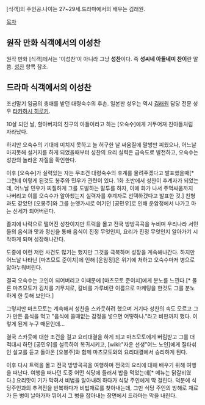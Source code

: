 [식객]의 주인공.나이는 27~29세.드라마에서의 배우는 김래원.

[[목차]]


== 원작 만화 식객에서의 이성찬 ==
원작 만화 [식객]에서는 '이성찬'이 아니라 그냥 '''성찬'''이다. 즉 '''성씨네 아들네미 찬이'''란 말씀. [[성찬]] 항목 참조.

== 드라마 식객에서의 이성찬 ==
조선말기 임금의 총애를 받던 대령숙수의 후손. 일본판 성우는 역시 [[김래원]] 담당 전문 성우 [[타카하시 히로키]].

10살 되던 날, 할아버지의 친구의 아들이라고 하는 [오숙수]에게 거두어져 친아들처럼 자라났다.

하지만 오숙수의 기대에 미치지 못하고 늘 허구한 날 싸움질에 말썽만 피웠으나, 어느날 마지못해 설거지를 하게 되었을때부터 성찬의 요리 실력은 급속도로 발전하고, 오숙수는 성찬의 놀라운 자질을 확인한다.  

이후 [오숙수]가 실력있는 자는 무조건 대령숙수의 후계를 물려주겠다고 발표했을때[* 그런데 이렇게 된것도 봉주와 민우가 관련이 있다. 1화 초반에서 성찬이 후계자가 되었는데, 어느날 민우가 찌질하게 그를 도발하는 말투를 하자, 이에 화가 나서 주먹싸움까지 나버리고 이를 오숙수가 알아챘는지 실력자를 후계자로 선택하겠다고 발표한 것.] 친형과도 같았던 [오봉주]와 그를 눈엣가시로 여기던 [공민우]로 인해 운암정에서 나가고 마는 신세가 되어버린다.

졸지에 나락으로 떨어진 성찬이지만 트럭을 몰고 전국 방방곡곡을 누비며 우리나라 서민들의 음식과 맛과 정신을 통해 음식이 진정 무엇인지, 요리가 진정 무엇인지 알아가기 시작하게 되며 성장해나간다.

도중에 이런 저런 사건도 많기는 했지만 그것을 극복하며 성장을 계속해나간다. 하지만 어느날 나타난 [마츠모토 준이치]에 인해 [운암정]은 위기에 처하고 오숙수마저 병으로 앓아누워버린다.

결국 오숙수는 고인이 되어버리고 이때문에 [마츠모토 준이치]에게 분노를 느낀다.[* 물론 마츠모토가 김치를 기무치로, 갈비를 가루비란 이름으로 마케팅을 한것도 그를 분노하게 한 듯해 보인다.]

그렇지만 마츠모토는 계속해서 성찬을 스카웃하려 했으며 거기다 성찬의 속도 모르고 그가 만든 음식을 먹고 "음식에 쓸때없는 감정을 넣으면 어떻하나."라고 비판까지 했다. 이렇게 된게 누구 때문인데...

결국 스카웃에 대한 조건을 걸고 요리대결을 하게 되고 마츠모토에게 버림받고 그를 더 적대시 하던 [공민우]를 설득하여 복귀시키고, [wiki:"자운 선생"어느 노인]에게 질타섞인 설교를 듣고 돌아온 [오봉주]와 함께 마츠모토와의 요리대결에서 승리하게 된다.

이후 다시 트럭을 몰고 전국 방방곡곡을 여행하며 전국의 요리에 대해 배우기 위해 여행을 떠난다. 여행을 떠나던 도중 어떤 식당에 들러서 밥을 먹었는데[* 메뉴는 닭갈비였다.] 요리맛이 기가 막혀서 비법을 알아내려 하다가 식당 주인에게 딱 걸린다. 덕분에 식당주인과의 추격전을 반복하다가 비법재료를 찾아내는데, 그만 식당 주인의 방해로 재료가 든 병이 날아가자 뛰어서 그 병을 잡아내는 장면에서 드라마는 막을 내린다.

